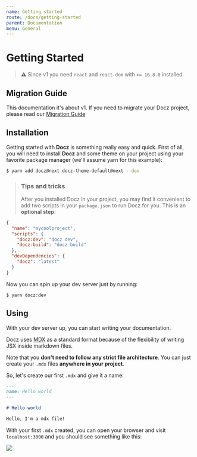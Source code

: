 ```yaml
---
name: Getting started
route: /docs/getting-started
parent: Documentation
menu: General
---
```


# Getting Started

> ⚠️ Since v1 you need `react` and `react-dom` with `>= 16.8.0` installed.

## Migration Guide

This documentation it's about v1. If you need to migrate your Docz project, please read our [Migration Guide](/docs/migration-guide)

## Installation

Getting started with **Docz** is something really easy and quick.
First of all, you will need to install **Docz** and some theme on your project using your favorite package manager (we'll assume yarn for this example):

```bash
$ yarn add docz@next docz-theme-default@next --dev
```

> ### Tips and tricks
>
> After you installed Docz in your project, you may find it convenient to add two scripts in your `package.json` to run Docz for you. This is an **optional step**:

```json
{
  "name": "mycoolproject",
  "scripts": {
    "docz:dev": "docz dev",
    "docz:build": "docz build"
  },
  "devDependencies": {
    "docz": "latest"
  }
}
```

Now you can spin up your dev server just by running:

```
$ yarn docz:dev
```

## Using

With your dev server up, you can start writing your documentation.

Docz uses [MDX](https://mdxjs.com/) as a standard format because of the flexibility of writing JSX inside markdown files.

Note that you **don't need to follow any strict file architecture**. You can just create your `.mdx` files **anywhere in your project**.

So, let's create our first `.mdx` and give it a name:

```markdown
---
name: Hello world
---

# Hello world

Hello, I'm a mdx file!
```

With your first `.mdx` created, you can open your browser and visit `localhost:3000` and you should see something like this:

![](https://cdn-std.dprcdn.net/files/acc_649651/kXg01b)
